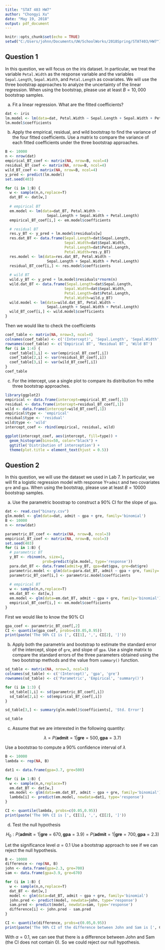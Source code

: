 ```yaml
---
title: "STAT 403 HW7"
author: "Chongyi Xu"
date: "May 19, 2018"
output: pdf_document
---
```


```r
knitr::opts_chunk$set(echo = TRUE)
setwd("C:/Users/johnn/Documents/UW/SchoolWorks/2018Spring/STAT403/HW7")
```

## Question 1

In this question, we will focus on the iris dataset. In particular, we treat the variable
`Petal.Width` as the response variable and the variables `Sepal.Length`, `Sepal.Width`,
and `Petal.Length` as covariates. We will use the three bootstrap approaches to analyze
the uncertainty of the linear regression. When using the bootstrap, please use at least
$B = 10,000$ bootstrap samples.

(a) Fit a linear regression. What are the fitted coefficients?

```r
dat <- iris
lm.model <- lm(data=dat, Petal.Width ~ Sepal.Length + Sepal.Width + Petal.Length)
lm.model$coefficients
```

(b) Apply the empirical, residual, and wild bootstrap to find the variance of the four fitted coefficients. Use a matrix to compare the variance of each fitted coefficients under the three bootstrap approaches.

```r
B <- 10000
n <- nrow(dat)
empirical_BT_coef <- matrix(NA, nrow=B, ncol=4)
residual_BT_coef <- matrix(NA, nrow=B, ncol=4)
wild_BT_coef <- matrix(NA, nrow=B, ncol=4)
y_pred <- predict(lm.model)
set.seed(403)

for (i in 1:B) {
  w <- sample(n,n,replace=T)
  dat_BT <- dat[w,]
  
  # empirical BT
  em.model <- lm(data=dat_BT, Petal.Width ~ 
                   Sepal.Length + Sepal.Width + Petal.Length)
  empirical_BT_coef[i,] <- em.model$coefficients

  # residual BT
  res.y_BT <- y_pred + lm.model$residuals[w]
  res.dat_BT <- data.frame(Sepal.Length=dat$Sepal.Length, 
                           Sepal.Width=dat$Sepal.Width, 
                           Petal.Length=dat$Petal.Length, 
                           Petal.Width=res.y_BT)
  res.model <- lm(data=res.dat_BT, Petal.Width ~ 
                   Sepal.Length + Sepal.Width + Petal.Length)
  residual_BT_coef[i,] <- res.model$coefficients
  
  # wild BT
  wild.y_BT <- y_pred + lm.model$residuals*rnorm(n)
  wild.dat_BT <- data.frame(Sepal.Length=dat$Sepal.Length, 
                           Sepal.Width=dat$Sepal.Width, 
                           Petal.Length=dat$Petal.Length, 
                           Petal.Width=wild.y_BT)
  wild.model <- lm(data=wild.dat_BT, Petal.Width ~ 
                   Sepal.Length + Sepal.Width + Petal.Length)
  wild_BT_coef[i,] <- wild.model$coefficients
}

```

Then we would like to check the coefficients

```r
coef_table <- matrix(NA, nrow=3, ncol=4)
colnames(coef_table) <- c('(Intercept)', 'Sepal.Length', 'Sepal.Width', 'Petal.Length')
rownames(coef_table) <- c('Empirical BT', 'Residual BT', 'Wild BT')
for (i in 1:4) {
  coef_table[1,i] <- var(empirical_BT_coef[,i])
  coef_table[2,i] <- var(residual_BT_coef[,i])
  coef_table[3,i] <- var(wild_BT_coef[,i])
}
coef_table
```

(c) For the intercept, use a single plot to compare its distribution fro mthe three bootstrap approaches.

```r
library(ggplot2)
empirical <- data.frame(intercept=empirical_BT_coef[,1])
residual <- data.frame(intercept=residual_BT_coef[,1])
wild <- data.frame(intercept=wild_BT_coef[,1])
empirical$type <- 'empirical'
residual$type <- 'residual'
wild$type <- 'wild'
intercept_coef <- rbind(empirical, residual, wild)

ggplot(intercept_coef, aes(intercept, fill=type)) + 
  geom_histogram(bins=50, color="black") +
  ggtitle('Distribution of interception') +
  theme(plot.title = element_text(hjust = 0.5))
```

## Question 2

In this question, we will use the dataset we used in Lab 7. In particular, we will fit a logistic regression model with response Y=`admit` and two covariates `gre` and `gpa`. When using the bootstrap, please use at least $B=10000$ bootstrap samples.

(a) Use the parametric boostrap to construct a $90\%$ CI for the slope of `gpa`.

```r
dat <- read.csv("binary.csv")
glm.model <- glm(data=dat, admit ~ gpa + gre, family='binomial')
B <- 10000
n <- nrow(dat)

parametric_BT_coef <- matrix(NA, nrow=B, ncol=3)
empirical_BT_coef <- matrix(NA, nrow=B, ncol=3)
set.seed(403)
for (i in 1:B) {
  # parametric BT
  y_BT <- rbinom(n, size=1, 
                 prob=predict(glm.model, type='response'))
  para.dat_BT <- data.frame(admit=y_BT, gpa=dat$gpa, gre=dat$gre)
  parametric.model <- glm(data=para.dat_BT, admit ~ gpa + gre, family='binomial')
  parametric_BT_coef[i,] <- parametric.model$coefficients
  
  # empirical BT
  w <- sample(n,n,replace=T)
  em.dat_BT <- dat[w,]
  em.model <- glm(data=em.dat_BT, admit ~ gpa + gre, family='binomial')
  empirical_BT_coef[i,] <- em.model$coefficients
}
```

First we would like to know the $90\%$ CI

```r
gpa_coef <- parametric_BT_coef[,2]
CI <- quantile(gpa_coef, probs=c(0.05,0.95))
print(paste('The 90% CI is [', CI[1], ',', CI[2], ']'))
```

(b) Apply both the parametrix and bootstrap to estimate the standard error of the intercept, slope of `gre`, and slope of `gpa`. Use a single matrix to compare the standard errors of the three parameters obtained using the two bootstrap methods and the value from `summary()` function.

```r
sd_table <- matrix(NA, nrow=3, ncol=3)
colnames(sd_table) <- c('(Intercept)', 'gpa', 'gre')
rownames(sd_table) <- c('Parametric', 'Empirical', 'summary()')

for (i in 1:3) {
  sd_table[1,i] <- sd(parametric_BT_coef[,i])
  sd_table[2,i] <- sd(empirical_BT_coef[,i])
}

sd_table[3,] <- summary(glm.model)$coefficients[, 'Std. Error']

sd_table
```

(c) Assume that we are interested in the following quantity:

$$
  \lambda = P(\textbf{admit}=1|\textbf{gre}=500,\textbf{gpa}=3.7)
$$

Use a bootstrao to compute a $90\%$ confidence interval of $\lambda$

```r
B <- 10000
lambda <- rep(NA, B)

dat1 <- data.frame(gpa=3.7, gre=500)

for (i in 1:B) {
  w <- sample(n,n,replace=T)
  em.dat_BT <- dat[w,]
  em.model <- glm(data=em.dat_BT, admit ~ gpa + gre, family='binomial')
  lambda[i] <- predict(em.model, newdata=dat1, type='response')
}

CI <- quantile(lambda, probs=c(0.05,0.95))
print(paste('The 90% CI is [', CI[1], ',', CI[2], ']'))

```

(d) Test the null hypothesis

$$
H_0:P(\textbf{admit}=1|\textbf{gre}=670,\textbf{gpa}=3.9) = P(\textbf{admit}=1|\textbf{gre}=700,\textbf{gpa}=2.3)
$$

Let the significance level $\alpha=0.1$ Use a bootstrap approach to see if we can reject the null hypothesis.

```r
B <- 10000
difference <- rep(NA, B)
john <- data.frame(gpa=2.3, gre=700)
sam <- data.frame(gpa=3.9, gre=670)

for (i in 1:B) {
  w <- sample(n,n,replace=T)
  dat_BT <- dat[w,]
  model <- glm(data=dat_BT, admit ~ gpa + gre, family='binomial')
  john.pred <- predict(model, newdata=john, type='response')
  sam.pred <- predict(model, newdata=sam, type='response')
  difference[i] <- john.pred - sam.pred
}

CI <- quantile(difference, probs=c(0.05,0.95))
print(paste('The 90% CI of the difference between John and Sam is [', CI[1], ',', CI[2], ']'))

```


With $\alpha=0.1$, we can see that there is a difference between John and Sam (the CI does not contain 0). So we could reject our null hypothesis.

